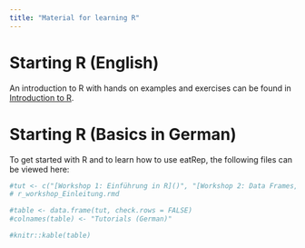 ```yaml
---
title: "Material for learning R"
---
```


# Starting R (English)

An introduction to R with hands on examples and exercises can be found in [Introduction to R](https://nickhaf.github.io/r_tutorial/).

# Starting R (Basics in German)

To get started with R and to learn how to use eatRep, the following files can be viewed here:

```r
#tut <- c("[Workshop 1: Einführung in R]()", "[Workshop 2: Data Frames, Listen und Grafiken]()", "[Workshop 3: Pakete, Working Directory, Input und Output]()")
# r_workshop_Einleitung.rmd

#table <- data.frame(tut, check.rows = FALSE)
#colnames(table) <- "Tutorials (German)"

#knitr::kable(table)
```

